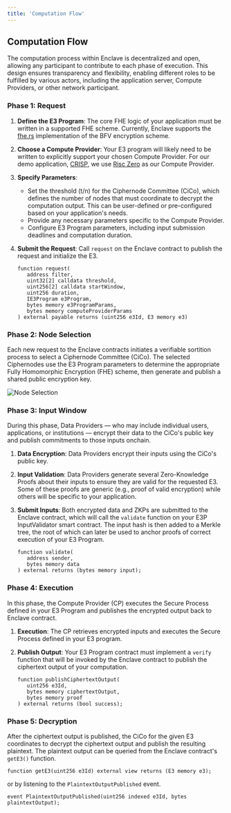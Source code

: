 ```yaml
---
title: 'Computation Flow'
---
```


## Computation Flow

The computation process within Enclave is decentralized and open, allowing any participant to
contribute to each phase of execution. This design ensures transparency and flexibility, enabling
different roles to be fulfilled by various actors, including the application server, Compute
Providers, or other network participant.

### Phase 1: Request

1. **Define the E3 Program**: The core FHE logic of your application must be written in a supported
   FHE scheme. Currently, Enclave supports the [fhe.rs](https://github.com/gnosisguild/fhe.rs)
   implementation of the BFV encryption scheme.
2. **Choose a Compute Provider**: Your E3 program will likely need to be written to explicitly
   support your chosen Compute Provider. For our demo application, [CRISP](/CRISP/introduction), we
   use [Risc Zero](https://www.risczero.com/) as our Compute Provider.
3. **Specify Parameters**:
   - Set the threshold (t/n) for the Ciphernode Committee (CiCo), which defines the number of nodes
     that must coordinate to decrypt the computation output. This can be user-defined or
     pre-configured based on your application's needs.
   - Provide any necessary parameters specific to the Compute Provider.
   - Configure E3 Program parameters, including input submission deadlines and computation duration.
4. **Submit the Request**: Call `request` on the Enclave contract to publish the request and
   initialize the E3.

   ```solidity
   function request(
      address filter,
      uint32[2] calldata threshold,
      uint256[2] calldata startWindow,
      uint256 duration,
      IE3Program e3Program,
      bytes memory e3ProgramParams,
      bytes memory computeProviderParams
   ) external payable returns (uint256 e3Id, E3 memory e3)
   ```

### Phase 2: Node Selection

Each new request to the Enclave contracts initiates a verifiable sortition process to select a
Ciphernode Committee (CiCo). The selected Ciphernodes use the E3 Program parameters to determine the
appropriate Fully Homomorphic Encryption (FHE) scheme, then generate and publish a shared public
encryption key.

![Node Selection](/node-selection.png)

### Phase 3: Input Window

During this phase, Data Providers — who may include individual users, applications, or institutions
— encrypt their data to the CiCo's public key and publish commitments to those inputs onchain.

1. **Data Encryption**: Data Providers encrypt their inputs using the CiCo's public key.
2. **Input Validation**: Data Providers generate several Zero-Knowledge Proofs about their inputs to
   ensure they are valid for the requested E3. Some of these proofs are generic (e.g., proof of
   valid encryption) while others will be specific to your application.
3. **Submit Inputs**: Both encrypted data and ZKPs are submitted to the Enclave contract, which will
   call the `validate` function on your E3P InputValidator smart contract. The input hash is then added to a Merkle
   tree, the root of which can later be used to anchor proofs of correct execution of your E3
   Program.

   ```solidity
   function validate(
      address sender,
      bytes memory data
   ) external returns (bytes memory input);
   ```

### Phase 4: Execution

In this phase, the Compute Provider (CP) executes the Secure Process defined in your E3 Program and
publishes the encrypted output back to Enclave contract.

1. **Execution**: The CP retrieves encrypted inputs and executes the Secure Process defined in your
   E3 program.
2. **Publish Output**: Your E3 Program contract must implement a `verify` function that will be
   invoked by the Enclave contract to publish the ciphertext output of your computation.

   ```solidity
   function publishCiphertextOutput(
      uint256 e3Id,
      bytes memory ciphertextOutput,
      bytes memory proof
   ) external returns (bool success);
   ```

### Phase 5: Decryption

After the ciphertext output is published, the CiCo for the given E3 coordinates to decrypt the
ciphertext output and publish the resulting plaintext. The plaintext output can be queried from the
Enclave contract's `getE3()` function.

```solidity
function getE3(uint256 e3Id) external view returns (E3 memory e3);
```

or by listening to the `PlaintextOutputPublished` event.

```solidity
event PlaintextOutputPublished(uint256 indexed e3Id, bytes plaintextOutput);
```
